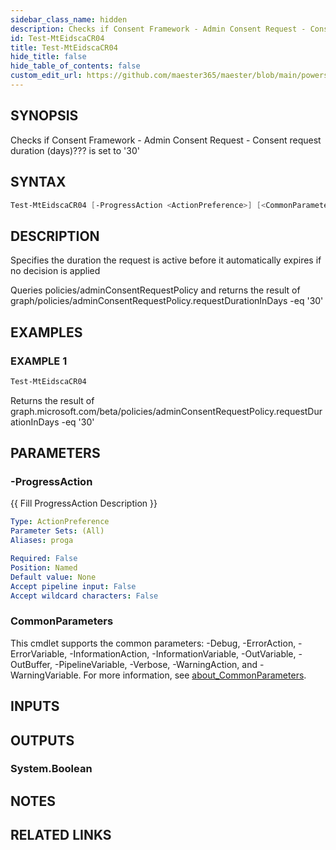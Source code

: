 ```yaml
---
sidebar_class_name: hidden
description: Checks if Consent Framework - Admin Consent Request - Consent request duration (days)???
id: Test-MtEidscaCR04
title: Test-MtEidscaCR04
hide_title: false
hide_table_of_contents: false
custom_edit_url: https://github.com/maester365/maester/blob/main/powershell/public/Test-MtEidscaCR04.ps1
---
```


## SYNOPSIS

Checks if Consent Framework - Admin Consent Request - Consent request duration (days)???
is set to '30'

## SYNTAX

```powershell
Test-MtEidscaCR04 [-ProgressAction <ActionPreference>] [<CommonParameters>]
```

## DESCRIPTION

Specifies the duration the request is active before it automatically expires if no decision is applied

Queries policies/adminConsentRequestPolicy
and returns the result of
 graph/policies/adminConsentRequestPolicy.requestDurationInDays -eq '30'

## EXAMPLES

### EXAMPLE 1

```powershell
Test-MtEidscaCR04
```

Returns the result of graph.microsoft.com/beta/policies/adminConsentRequestPolicy.requestDurationInDays -eq '30'

## PARAMETERS

### -ProgressAction

\{\{ Fill ProgressAction Description \}\}

```yaml
Type: ActionPreference
Parameter Sets: (All)
Aliases: proga

Required: False
Position: Named
Default value: None
Accept pipeline input: False
Accept wildcard characters: False
```

### CommonParameters

This cmdlet supports the common parameters: -Debug, -ErrorAction, -ErrorVariable, -InformationAction, -InformationVariable, -OutVariable, -OutBuffer, -PipelineVariable, -Verbose, -WarningAction, and -WarningVariable. For more information, see [about_CommonParameters](http://go.microsoft.com/fwlink/?LinkID=113216).

## INPUTS

## OUTPUTS

### System.Boolean

## NOTES

## RELATED LINKS

